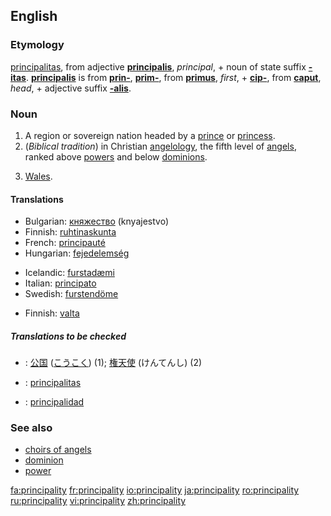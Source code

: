 ==English==

===Etymology===
{{L.}} [[principalitas]], from adjective '''[[principalis]]''', ''principal'', + noun of state suffix '''[[-itas]]'''.  '''[[principalis]]''' is from '''[[prin-]]''', '''[[prim-]]''', from '''[[primus]]''', ''first'', + '''[[cip-]]''', from '''[[caput]]''', ''head'', + adjective suffix '''[[-alis]]'''.

===Noun===
{{en-noun-reg-y|principalit|y}}

# A region or sovereign nation headed by a [[prince]] or [[princess]].
# (''Biblical tradition'') in Christian [[angelology]], the fifth level of [[angel]]s, ranked above [[power]]s and below [[dominion]]s.
# {{UK}} [[Wales]].

====Translations====
{{trans-top|region}}
*Bulgarian: [[княжество]] (knyajestvo)
*Finnish: [[ruhtinaskunta]]
*French: [[principauté]] {{f}}
*Hungarian: [[fejedelemség]]
{{trans-mid}}
*Icelandic: [[furstadæmi]] {{n}}
*Italian: [[principato]] {{m}}
*Swedish: [[furstendöme]] {{n}}
{{trans-bottom}}

{{trans-top|in angelology}}
*Finnish: [[valta]]
{{trans-mid}}
{{trans-bottom}}

=====Translations to be checked=====
{{checktrans}}
*{{ttbc|Japanese}}: [[公国]] ([[こうこく]]) (1); [[権天使]] (けんてんし) (2)
*{{ttbc|Latin}}:  [[principalitas]] {{f}}
*{{ttbc|Spanish}}: [[principalidad]] {{f}}

===See also===
*[[choirs of angels]]
*[[dominion]]
*[[power]]

[[fa:principality]]
[[fr:principality]]
[[io:principality]]
[[ja:principality]]
[[ro:principality]]
[[ru:principality]]
[[vi:principality]]
[[zh:principality]]